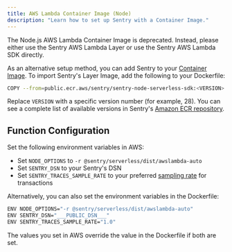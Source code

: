 ```yaml
---
title: AWS Lambda Container Image (Node)
description: "Learn how to set up Sentry with a Container Image."
---
```


<Alert level="warning" title="Deprecation Notice">

The Node.js AWS Lambda Container Image is deprecated.
Instead, please either use the <PlatformLink to="/layer/">Sentry AWS Lambda Layer</PlatformLink> or use the <PlatformLink to="/">Sentry AWS Lambda SDK</PlatformLink> directly.

</Alert>

As an alternative setup method, you can add Sentry to your [Container Image](https://docs.aws.amazon.com/lambda/latest/dg/images-create.html). To import Sentry's Layer Image, add the following to your Dockerfile:

```bash {tabTitle: Dockerfile}
COPY --from=public.ecr.aws/sentry/sentry-node-serverless-sdk:<VERSION> /opt/ /opt
```

Replace `VERSION` with a specific version number (for example, 28). You can see a complete list of available versions in Sentry's [Amazon ECR repository](https://gallery.ecr.aws/sentry/sentry-node-serverless-sdk).

## Function Configuration

Set the following environment variables in AWS:

- Set `NODE_OPTIONS` to `-r @sentry/serverless/dist/awslambda-auto`
- Set `SENTRY_DSN` to your Sentry's DSN
- Set `SENTRY_TRACES_SAMPLE_RATE` to your preferred [sampling rate](/platforms/python/configuration/sampling/#sampling-transaction-events) for transactions

Alternatively, you can also set the environment variables in the Dockerfile:

<SignInNote />

```bash {tabTitle: Dockerfile}
ENV NODE_OPTIONS="-r @sentry/serverless/dist/awslambda-auto"
ENV SENTRY_DSN="___PUBLIC_DSN___"
ENV SENTRY_TRACES_SAMPLE_RATE="1.0"
```

<Note>

The values you set in AWS override the value in the Dockerfile if both are set.

</Note>
